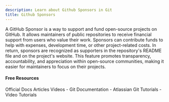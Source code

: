 ```yaml
---
description: Learn about Github Sponsors in Git
title: Github Sponsors
---
```


A GitHub Sponsor is a way to support and fund open-source projects on GitHub. It allows maintainers of public repositories to receive financial support from users who value their work. Sponsors can contribute funds to help with expenses, development time, or other project-related costs. In return, sponsors are recognized as supporters in the repository's README file and on the project's website. This feature promotes transparency, accountability, and appreciation within open-source communities, making it easier for maintainers to focus on their projects.

#### Free Resources

<Tabs defaultValue="official">
<TabsList>
<TabsTrigger value="official">Official Docs</TabsTrigger>
<TabsTrigger value="article">Articles</TabsTrigger>
<TabsTrigger value="video">Videos</TabsTrigger>
</TabsList>

<TabsContent value="official">
- <Link href="https://git-scm.com/docs">Git Documentation</Link>
</TabsContent>
<TabsContent value="article">
- <Link href="https://www.atlassian.com/git/tutorials">Atlassian Git Tutorials</Link>
</TabsContent>
<TabsContent value="video">
- <Link href="https://www.youtube.com/results?search_query=git+github-sponsors+tutorial">Video Tutorials</Link>
</TabsContent>
</Tabs>
